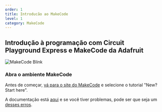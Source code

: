 ```yaml
---
order: 1
title: Introducão ao MakeCode
level: 1
category: MakeCode
---
```


## Introdução à programação com Circuit Playground Express e MakeCode da Adafruit

![MakeCode Blink](../../../images/makecode/blink.png)

### Abra o ambiente MakeCode

Antes de começar, [vá para o site do MakeCode](https://makecode.adafruit.com) e selecione o tutorial "New? Start here".

A documentação está [aqui](https://makecode.adafruit.com/docs) e se você tiver problemas, pode ser que seja um [desses erros](https://makecode.adafruit.com/device/error-codes).
